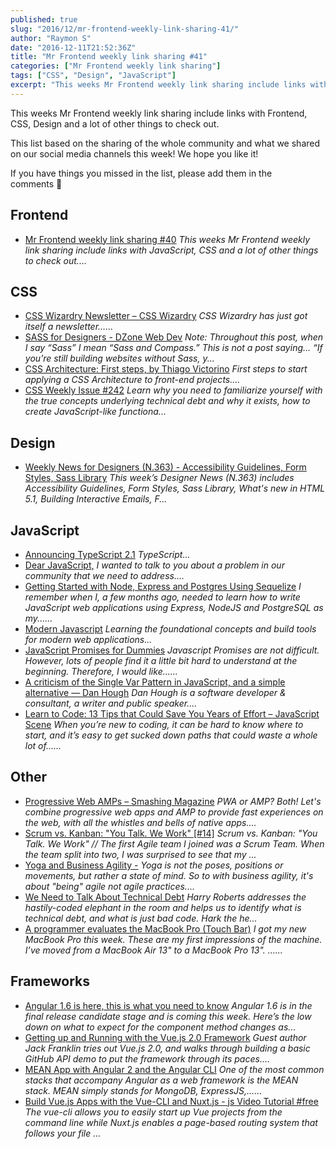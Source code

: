 ```yaml
---
published: true
slug: "2016/12/mr-frontend-weekly-link-sharing-41/"
author: "Raymon S"
date: "2016-12-11T21:52:36Z"
title: "Mr Frontend weekly link sharing #41"
categories: ["Mr Frontend weekly link sharing"]
tags: ["CSS", "Design", "JavaScript"]
excerpt: "This weeks Mr Frontend weekly link sharing include links with Frontend, CSS, Design and a lot of ot..."
---
```


This weeks Mr Frontend weekly link sharing include links with Frontend, CSS, Design and a lot of other things to check out.

This list based on the sharing of the whole community and what we shared on our social media channels this week! We hope you like it!

If you have things you missed in the list, please add them in the comments 🙂

## Frontend

* [Mr Frontend weekly link sharing #40](https://mrfrontend.org/2016/12/mr-frontend-weekly-link-sharing-40/ "Mr Frontend weekly link sharing #40") _This weeks Mr Frontend weekly link sharing include links with JavaScript, CSS and a lot of other things to check out...._

## CSS

* [CSS Wizardry Newsletter – CSS Wizardry](http://buff.ly/2grNEh9 "CSS Wizardry Newsletter – CSS Wizardry") _CSS Wizardry has just got itself a newsletter…..._
* [SASS for Designers - DZone Web Dev](http://buff.ly/2h5WYYX "SASS for Designers - DZone Web Dev") _Note: Throughout this post, when I say “Sass” I mean “Sass and Compass.” This is not a post saying… “If you’re still building websites without Sass, y..._
* [CSS Architecture: First steps, by Thiago Victorino](http://buff.ly/2fRYR9H "CSS Architecture: First steps, by Thiago Victorino") _First steps to start applying a CSS Architecture to front-end projects...._
* [CSS Weekly Issue #242](http://buff.ly/2gjfFM3 "Issue #242") _Learn why you need to familiarize yourself with the true concepts underlying technical debt and why it exists, how to create JavaScript-like functiona..._

## Design

* [Weekly News for Designers (N.363) - Accessibility Guidelines, Form Styles, Sass Library](http://buff.ly/2fYTV7K "Weekly News for Designers (N.363) - Accessibility Guidelines, Form Styles, Sass Library") _This week’s Designer News (N.363) includes Accessibility Guidelines, Form Styles, Sass Library, What's new in HTML 5.1, Building Interactive Emails, F..._

## JavaScript

* [Announcing TypeScript 2.1](http://buff.ly/2h3IkDR "Announcing TypeScript 2.1") _TypeScript..._
* [Dear JavaScript,](http://buff.ly/2h5Y1Yz "Dear JavaScript,") _I wanted to talk to you about a problem in our community that we need to address...._
* [Getting Started with Node, Express and Postgres Using Sequelize](http://buff.ly/2gRnJ5y "Getting Started with Node, Express and Postgres Using Sequelize") _I remember when I, a few months ago, needed to learn how to write JavaScript web applications using Express, NodeJS and PostgreSQL as my......_
* [Modern Javascript](http://buff.ly/2haVFqH "Modern Javascript") _Learning the foundational concepts and build tools for modern web applications..._
* [JavaScript Promises for Dummies](http://buff.ly/2gtbUm0 "JavaScript Promises for Dummies") _Javascript Promises are not difficult. However, lots of people find it a little bit hard to understand at the beginning. Therefore, I would like......_
* [A criticism of the Single Var Pattern in JavaScript, and a simple alternative — Dan Hough](http://buff.ly/2gaEZPT "A criticism of the Single Var Pattern in JavaScript, and a simple alternative — Dan Hough") _Dan Hough is a software developer & consultant, a writer and public speaker...._
* [Learn to Code: 13 Tips that Could Save You Years of Effort – JavaScript Scene](http://buff.ly/2gBpdOJ "Learn to Code: 13 Tips that Could Save You Years of Effort – JavaScript Scene") _When you’re new to coding, it can be hard to know where to start, and it’s easy to get sucked down paths that could waste a whole lot of…..._

## Other

* [Progressive Web AMPs – Smashing Magazine](http://buff.ly/2hmkUL5 "Progressive Web AMPs – Smashing Magazine") _PWA or AMP? Both! Let's combine progressive web apps and AMP to provide fast experiences on the web, with all the whistles and bells of native apps...._
* [Scrum vs. Kanban: "You Talk. We Work" [#14]](http://buff.ly/2gRGd5W "Scrum vs. Kanban: ") _Scrum vs. Kanban: "You Talk. We Work" // The first Agile team I joined was a Scrum Team. When the team split into two, I was surprised to see that my ..._
* [Yoga and Business Agility -](http://buff.ly/2grQsLg "Yoga and Business Agility -") _Yoga is not the poses, positions or movements, but rather a state of mind. So to with business agility, it's about "being" agile not agile practices...._
* [We Need to Talk About Technical Debt](http://buff.ly/2gFTuhI "We Need to Talk About Technical Debt") _Harry Roberts addresses the hastily-coded elephant in the room and helps us to identify what is technical debt, and what is just bad code. Hark the he..._
* [A programmer evaluates the MacBook Pro (Touch Bar)](http://buff.ly/2gSNgc7 "A programmer evaluates the MacBook Pro (Touch Bar)") _I got my new MacBook Pro this week. These are my first impressions of the machine. I’ve moved from a MacBook Air 13" to a MacBook Pro 13". ......_

## Frameworks

* [Angular 1.6 is here, this is what you need to know](http://buff.ly/2hrWoEj "Angular 1.6 is here, this is what you need to know") _Angular 1.6 is in the final release candidate stage and is coming this week. Here’s the low down on what to expect for the component method changes as..._
* [Getting up and Running with the Vue.js 2.0 Framework](http://buff.ly/2fZxLkl "Getting up and Running with the Vue.js 2.0 Framework") _Guest author Jack Franklin tries out Vue.js 2.0, and walks through building a basic GitHub API demo to put the framework through its paces...._
* [MEAN App with Angular 2 and the Angular CLI](http://buff.ly/2g4OYpf "MEAN App with Angular 2 and the Angular CLI") _One of the most common stacks that accompany Angular as a web framework is the MEAN stack. MEAN simply stands for MongoDB, ExpressJS,......_
* [Build Vue.js Apps with the Vue-CLI and Nuxt.js - js Video Tutorial #free](http://buff.ly/2fYPtWF "Build Vue.js Apps with the Vue-CLI and Nuxt.js - js Video Tutorial #free") _The vue-cli allows you to easily start up Vue projects from the command line while Nuxt.js enables a page-based routing system that follows your file ..._